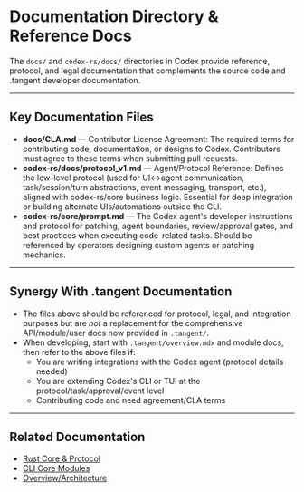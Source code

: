 # Documentation Directory & Reference Docs

The `docs/` and `codex-rs/docs/` directories in Codex provide reference, protocol, and legal documentation that complements the source code and .tangent developer documentation.

---

## Key Documentation Files

- **docs/CLA.md** — Contributor License Agreement: The required terms for contributing code, documentation, or designs to Codex. Contributors must agree to these terms when submitting pull requests.
- **codex-rs/docs/protocol_v1.md** — Agent/Protocol Reference: Defines the low-level protocol (used for UI<->agent communication, task/session/turn abstractions, event messaging, transport, etc.), aligned with codex-rs/core business logic. Essential for deep integration or building alternate UIs/automations outside the CLI.
- **codex-rs/core/prompt.md** — The Codex agent's developer instructions and protocol for patching, agent boundaries, review/approval gates, and best practices when executing code-related tasks. Should be referenced by operators designing custom agents or patching mechanics.

---

## Synergy With .tangent Documentation
- The files above should be referenced for protocol, legal, and integration purposes but are *not* a replacement for the comprehensive API/module/user docs now provided in `.tangent/`.
- When developing, start with `.tangent/overview.mdx` and module docs, then refer to the above files if:
  - You are writing integrations with the Codex agent (protocol details needed)
  - You are extending Codex's CLI or TUI at the protocol/task/approval/event level
  - Contributing code and need agreement/CLA terms

---

## Related Documentation
- [Rust Core & Protocol](./rust_core.mdx)
- [CLI Core Modules](./cli_modules.mdx)
- [Overview/Architecture](./overview.mdx)
